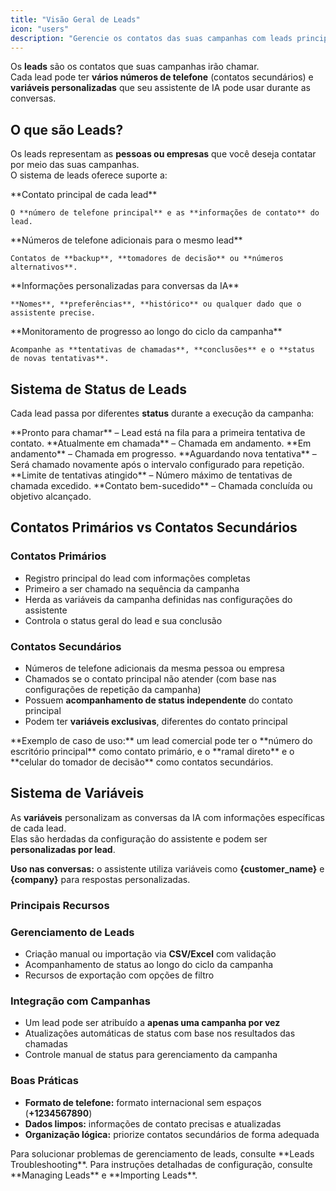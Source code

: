 ```yaml
---
title: "Visão Geral de Leads"
icon: "users"
description: "Gerencie os contatos das suas campanhas com leads principais, contatos secundários e variáveis personalizadas "
---
```


Os **leads** são os contatos que suas campanhas irão chamar.\
Cada lead pode ter **vários números de telefone** (contatos secundários) e **variáveis personalizadas** que seu assistente de IA pode usar durante as conversas.

## O que são Leads?

Os leads representam as **pessoas ou empresas** que você deseja contatar por meio das suas campanhas.\
O sistema de leads oferece suporte a:

<CardGroup cols={2}>
  <Card title="Contatos Principais" icon="user">
    **Contato principal de cada lead**

    O **número de telefone principal** e as **informações de contato** do lead.
  </Card>
  <Card title="Contatos Secundários" icon="users">
    **Números de telefone adicionais para o mesmo lead**

    Contatos de **backup**, **tomadores de decisão** ou **números alternativos**.
  </Card>
  <Card title="Variáveis Personalizadas" icon="code">
    **Informações personalizadas para conversas da IA**

    **Nomes**, **preferências**, **histórico** ou qualquer dado que o assistente precise.
  </Card>
  <Card title="Acompanhamento de Status" icon="chart-line">
    **Monitoramento de progresso ao longo do ciclo da campanha**

    Acompanhe as **tentativas de chamadas**, **conclusões** e o **status de novas tentativas**.
  </Card>
</CardGroup>

## Sistema de Status de Leads

Cada lead passa por diferentes **status** durante a execução da campanha:

<AccordionGroup>
  <Accordion title="Criado" icon="plus">
    **Pronto para chamar** – Lead está na fila para a primeira tentativa de contato.
  </Accordion>
  <Accordion title="Agendado" icon="calendar">
    **Atualmente em chamada** – Chamada em andamento.
  </Accordion>
  <Accordion title="Processamento" icon="phone">
    **Em andamento** – Chamada em progresso.
  </Accordion>
  <Accordion title="Reagendado" icon="clock">
    **Aguardando nova tentativa** – Será chamado novamente após o intervalo configurado para repetição.
  </Accordion>
  <Accordion title="Máximo de Tentativa" icon="ban">
    **Limite de tentativas atingido** – Número máximo de tentativas de chamada excedido.
  </Accordion>
  <Accordion title="Completo" icon="check">
    **Contato bem-sucedido** – Chamada concluída ou objetivo alcançado.
  </Accordion>
</AccordionGroup>

## Contatos Primários vs Contatos Secundários

### Contatos Primários

- Registro principal do lead com informações completas
- Primeiro a ser chamado na sequência da campanha
- Herda as variáveis da campanha definidas nas configurações do assistente
- Controla o status geral do lead e sua conclusão

### Contatos Secundários

- Números de telefone adicionais da mesma pessoa ou empresa
- Chamados se o contato principal não atender (com base nas configurações de repetição da campanha)
- Possuem **acompanhamento de status independente** do contato principal
- Podem ter **variáveis exclusivas**, diferentes do contato principal

<Tip>
  **Exemplo de caso de uso:** um lead comercial pode ter o **número do escritório principal** como contato primário, e o **ramal direto** e o **celular do tomador de decisão** como contatos secundários.
</Tip>

## Sistema de Variáveis

As **variáveis** personalizam as conversas da IA com informações específicas de cada lead.\
Elas são herdadas da configuração do assistente e podem ser **personalizadas por lead**.

**Uso nas conversas:** o assistente utiliza variáveis como **{customer_name}** e **{company}** para respostas personalizadas.

### **Principais Recursos**

### **Gerenciamento de Leads**

- Criação manual ou importação via **CSV/Excel** com validação
- Acompanhamento de status ao longo do ciclo da campanha
- Recursos de exportação com opções de filtro

### **Integração com Campanhas**

- Um lead pode ser atribuído a **apenas uma campanha por vez**
- Atualizações automáticas de status com base nos resultados das chamadas
- Controle manual de status para gerenciamento da campanha

### Boas Práticas

- **Formato de telefone:** formato internacional sem espaços (**\+1234567890**)
- **Dados limpos:** informações de contato precisas e atualizadas
- **Organização lógica:** priorize contatos secundários de forma adequada

<Note>
  Para solucionar problemas de gerenciamento de leads, consulte **Leads Troubleshooting**.
</Note>

<Note>
  Para instruções detalhadas de configuração, consulte **Managing Leads** e **Importing Leads**.
</Note>